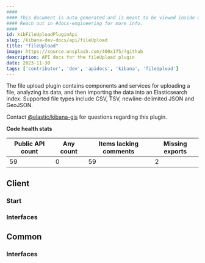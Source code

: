 ```yaml
---
####
#### This document is auto-generated and is meant to be viewed inside our experimental, new docs system.
#### Reach out in #docs-engineering for more info.
####
id: kibFileUploadPluginApi
slug: /kibana-dev-docs/api/fileUpload
title: "fileUpload"
image: https://source.unsplash.com/400x175/?github
description: API docs for the fileUpload plugin
date: 2023-11-30
tags: ['contributor', 'dev', 'apidocs', 'kibana', 'fileUpload']
---
```


The file upload plugin contains components and services for uploading a file, analyzing its data, and then importing the data into an Elasticsearch index. Supported file types include CSV, TSV, newline-delimited JSON and GeoJSON.

Contact [@elastic/kibana-gis](https://github.com/orgs/elastic/teams/kibana-gis) for questions regarding this plugin.

**Code health stats**

| Public API count  | Any count | Items lacking comments | Missing exports |
|-------------------|-----------|------------------------|-----------------|
| 59 | 0 | 59 | 2 |

## Client

### Start
<DocDefinitionList data={[fileUploadObj.client.start]}/>

### Interfaces
<DocDefinitionList data={fileUploadObj.client.interfaces}/>

## Common

### Interfaces
<DocDefinitionList data={fileUploadObj.common.interfaces}/>

